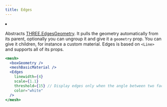 ```yaml
---
title: Edges
---
```


<Grid cols={4}>
  <li>
    <Codesandbox id="ny3p4" />
  </li>
</Grid>

Abstracts [THREE.EdgesGeometry](https://threejs.org/docs/#api/en/geometries/EdgesGeometry). It pulls the geometry automatically from its parent, optionally you can ungroup it and give it a `geometry` prop. You can give it children, for instance a custom material. Edges is based on `<Line>` and supports all of its props.

```jsx
<mesh>
  <boxGeometry />
  <meshBasicMaterial />
  <Edges
    linewidth={4}
    scale={1.1}
    threshold={15} // Display edges only when the angle between two faces exceeds this value (default=15 degrees)
    color="white"
  />
</mesh>
```
